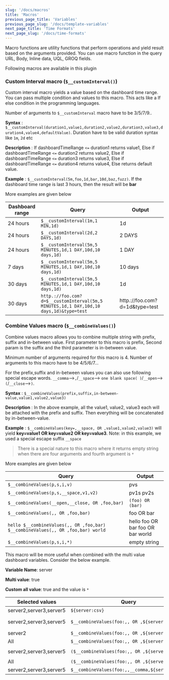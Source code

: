 ```yaml
---
slug: '/docs/macros'
title: 'Macros'
previous_page_title: 'Variables'
previous_page_slug: '/docs/template-variables'
next_page_title: 'Time Formats'
next_page_slug: '/docs/time-formats'
---
```


Macro functions are utility functions that perform operations and yield result based on the arguments provided. You can use macro function in the query URL, Body, Inline data, UQL, GROQ fields.

Following macros are available in this plugin

### Custom Interval macro (`$__customInterval()`)

Custom interval macro yields a value based on the dashboard time range. You can pass multiple condition and values to this macro. This acts like a If else condition in the programming languages.

Number of arguments to `$__customInterval` macro have to be 3/5/7/9..

**Syntax** : `$__customInterval(duration1,value1,duration2,value2,duration3,value3,duration4,value4,defaultValue)`. Duration have to be valid duration syntax like `1m`, `2d` etc

**Description** : If dashboardTimeRange `<=` duration1 returns value1, Else if dashboardTimeRange `<=` duration2 returns value2, Else if dashboardTimeRange `<=` duration3 returns value3, Else if dashboardTimeRange `<=` duration4 returns value4, Else returns default value.

**Example** : `$__customInterval(5m,foo,1d,bar,10d,baz,fuzz)`. If the dashboard time range is last 3 hours, then the result will be **bar**

More examples are given below

| Dashboard range | Query                                                                                 | Output                         |
| --------------- | ------------------------------------------------------------------------------------- | ------------------------------ |
| 24 hours        | `$__customInterval(1m,1 MIN,1d)`                                                      | 1d                             |
| 24 hours        | `$__customInterval(2d,2 DAYS,1d)`                                                     | 2 DAYS                         |
| 24 hours        | `$__customInterval(5m,5 MINUTES,1d,1 DAY,10d,10 days,1d)`                             | 1 DAY                          |
| 7 days          | `$__customInterval(5m,5 MINUTES,1d,1 DAY,10d,10 days,1d)`                             | 10 days                        |
| 30 days         | `$__customInterval(5m,5 MINUTES,1d,1 DAY,10d,10 days,1d)`                             | 1d                             |
| 30 days         | `http.://foo.com?d=$__customInterval(5m,5 MINUTES,1d,1 DAY,10d,10 days,1d)&type=test` | http.://foo.com?d=1d&type=test |

### Combine Values macro (`$__combineValues()`)

Combine values macro allows you to combine multiple string with prefix, suffix and in-between value. First parameter to this macro is prefix, Second param is the suffix and the third parameter is in-between value.

Minimum number of arguments required for this macro is 4. Number of arguments to this macro have to be 4/5/6/7...

For the prefix,suffix and in-between values you can also use following special escape words. `__comma`-->`,`/`__space`--> `one blank space( )`/`__open`-->`(`/`__close`-->`)`.

**Syntax** : `$__combineValues(prefix,suffix,in-between-value,value1,value2,value3)`

**Description** : In the above example, all the value1, value2, value3 each will be attached with the prefix and suffix. Then everything will be concatenated by in-between-value.

**Example** : `$__combineValues(key=,__space, OR ,value1,value2,value3)` will yield **key=value1 OR key=value2 OR key=value3**. Note: in this example, we used a special escape suffix `__space`

> There is a special nature to this macro where it returns empty string when there are four arguments and fourth argument is `*`

More examples are given below

| Query                                                                           | Output                            |
| ------------------------------------------------------------------------------- | --------------------------------- |
| `$__combineValues(p,s,i,v)`                                                     | pvs                               |
| `$__combineValues(p,s,__space,v1,v2)`                                           | pv1s pv2s                         |
| `$__combineValues(__open,__close, OR ,foo,bar)`                                 | `(foo) OR (bar)`                  |
| `$__combineValues(,, OR ,foo,bar)`                                              | foo OR bar                        |
| `hello $__combineValues(,, OR ,foo,bar) $__combineValues(,, OR ,foo,bar) world` | hello foo OR bar foo OR bar world |
| `$__combineValues(p,s,i,*)`                                                     | empty string                      |

This macro will be more useful when combined with the multi value dashboard variables. Consider the below example.

**Variable Name**: server

**Multi value**: true

**Custom all value**: true and the value is `*`

| Selected values         | Query                                           | Output                                        |
| ----------------------- | ----------------------------------------------- | --------------------------------------------- |
| server2,server3,server5 | `${server:csv}`                                 | server2,server3,server5                       |
| server2,server3,server5 | `$__combineValues(foo:,, OR ,${server:csv})`    | foo:server2 OR foo:server3 OR foo:server5     |
| server2                 | `$__combineValues(foo:,, OR ,${server:csv})`    | foo:server2                                   |
| All                     | `$__combineValues(foo:,, OR ,${server:csv})`    | empty string                                  |
| server2,server3,server5 | `($__combineValues(foo:,, OR ,${server:csv}))`  | `(foo:server2 OR foo:server3 OR foo:server5)` |
| All                     | `($__combineValues(foo:,, OR ,${server:csv}))`  | `()`                                          |
| server2,server3,server5 | `$__combineValues(foo:,,__comma,${server:csv})` | foo:server2,foo:server3,foo:server5           |
